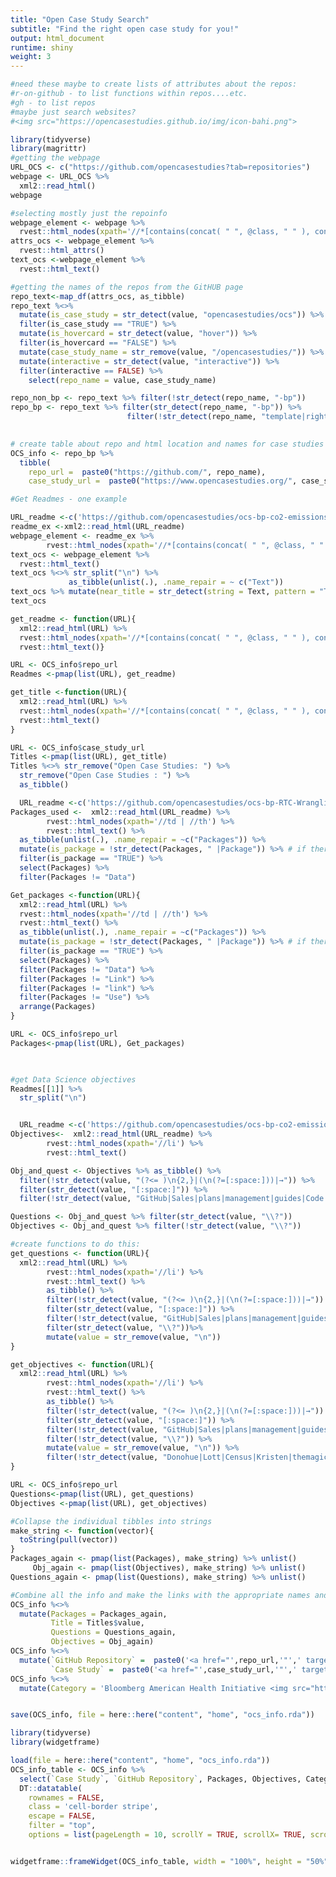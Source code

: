 ```yaml
---
title: "Open Case Study Search"
subtitle: "Find the right open case study for you!"
output: html_document
runtime: shiny
weight: 3
---
```


```r
#need these maybe to create lists of attributes about the repos:
#r-on-github - to list functions within repos....etc.
#gh - to list repos
#maybe just search websites?
#<img src="https://opencasestudies.github.io/img/icon-bahi.png">
```


```r
library(tidyverse)
library(magrittr)
#getting the webpage
URL_OCS <- c("https://github.com/opencasestudies?tab=repositories")
webpage <- URL_OCS %>%
  xml2::read_html() 
webpage

#selecting mostly just the repoinfo
webpage_element <- webpage %>%
  rvest::html_nodes(xpath='//*[contains(concat( " ", @class, " " ), concat( " ", "d-inline-block", " " ))]')
attrs_ocs <- webpage_element %>%
  rvest::html_attrs()
text_ocs <-webpage_element %>%
  rvest::html_text()

#getting the names of the repos from the GitHUB page
repo_text<-map_df(attrs_ocs, as_tibble) 
repo_text %<>% 
  mutate(is_case_study = str_detect(value, "opencasestudies/ocs")) %>%
  filter(is_case_study == "TRUE") %>%
  mutate(is_hovercard = str_detect(value, "hover")) %>%
  filter(is_hovercard == "FALSE") %>%
  mutate(case_study_name = str_remove(value, "/opencasestudies/")) %>%
  mutate(interactive = str_detect(value, "interactive")) %>%
  filter(interactive == FALSE) %>%
    select(repo_name = value, case_study_name)

repo_non_bp <- repo_text %>% filter(!str_detect(repo_name, "-bp"))
repo_bp <- repo_text %>% filter(str_detect(repo_name, "-bp")) %>%
                          filter(!str_detect(repo_name, "template|right-to-carry|flex"))
  

```


```r
# create table about repo and html location and names for case studies
OCS_info <- repo_bp %>%
  tibble(
    repo_url =  paste0("https://github.com/", repo_name), 
    case_study_url =  paste0("https://www.opencasestudies.org/", case_study_name))
```


```r
#Get Readmes - one example

URL_readme <-c('https://github.com/opencasestudies/ocs-bp-co2-emissions')
readme_ex <-xml2::read_html(URL_readme)
webpage_element <- readme_ex %>%
        rvest::html_nodes(xpath='//*[contains(concat( " ", @class, " " ), concat( " ", "container-lg", " " ))]')
text_ocs <- webpage_element %>%
  rvest::html_text()
text_ocs %<>% str_split("\n") %>%
             as_tibble(unlist(.), .name_repair = ~ c("Text"))
text_ocs %>% mutate(near_title = str_detect(string = Text, pattern = "Title"))
text_ocs
```


```r
get_readme <- function(URL){
  xml2::read_html(URL) %>%
  rvest::html_nodes(xpath='//*[contains(concat( " ", @class, " " ), concat( " ", "container-lg", " " ))]') %>%
  rvest::html_text()}

URL <- OCS_info$repo_url
Readmes <-pmap(list(URL), get_readme)

```

```r
get_title <-function(URL){
  xml2::read_html(URL) %>%
  rvest::html_nodes(xpath='//*[contains(concat( " ", @class, " " ), concat( " ", "toc-ignore", " " ))]') %>%
  rvest::html_text()
}

URL <- OCS_info$case_study_url
Titles <-pmap(list(URL), get_title)
Titles %<>% str_remove("Open Case Studies: ") %>%
  str_remove("Open Case Studies : ") %>%
  as_tibble()


```

```r

  URL_readme <-c('https://github.com/opencasestudies/ocs-bp-RTC-Wrangling')
Packages_used <-  xml2::read_html(URL_readme) %>%
        rvest::html_nodes(xpath='//td | //th') %>%
        rvest::html_text() %>%
  as_tibble(unlist(.), .name_repair = ~c("Packages")) %>%
  mutate(is_package = !str_detect(Packages, " |Package")) %>% # if there is a space or the word package = FALSE
  filter(is_package == "TRUE") %>%
  select(Packages) %>%
  filter(Packages != "Data")

Get_packages <-function(URL){
  xml2::read_html(URL) %>%
  rvest::html_nodes(xpath='//td | //th') %>%
  rvest::html_text() %>%
  as_tibble(unlist(.), .name_repair = ~c("Packages")) %>%
  mutate(is_package = !str_detect(Packages, " |Package")) %>% # if there is a space or the word package = FALSE
  filter(is_package == "TRUE") %>%
  select(Packages) %>%
  filter(Packages != "Data") %>%
  filter(Packages != "Link") %>%
  filter(Packages != "link") %>%
  filter(Packages != "Use") %>% 
  arrange(Packages)
}

URL <- OCS_info$repo_url
Packages<-pmap(list(URL), Get_packages)

  
```

```r
#get Data Science objectives
Readmes[[1]] %>%
  str_split("\n")


  URL_readme <-c('https://github.com/opencasestudies/ocs-bp-co2-emissions')
Objectives<-  xml2::read_html(URL_readme) %>%
        rvest::html_nodes(xpath='//li') %>%
        rvest::html_text()

Obj_and_quest <- Objectives %>% as_tibble() %>%
  filter(!str_detect(value, "(?<= )\n{2,}|(\n(?=[:space:]))|→")) %>%
  filter(str_detect(value, "[:space:]")) %>%
  filter(!str_detect(value, "GitHub|Sales|plans|management|guides|Code review|forum|Lab"))

Questions <- Obj_and_quest %>% filter(str_detect(value, "\\?"))
Objectives <- Obj_and_quest %>% filter(!str_detect(value, "\\?"))

#create functions to do this:
get_questions <- function(URL){
  xml2::read_html(URL) %>%
        rvest::html_nodes(xpath='//li') %>%
        rvest::html_text() %>%
        as_tibble() %>%
        filter(!str_detect(value, "(?<= )\n{2,}|(\n(?=[:space:]))|→")) %>%
        filter(str_detect(value, "[:space:]")) %>%
        filter(!str_detect(value, "GitHub|Sales|plans|management|guides|Code review|forum|Lab"))%>%
        filter(str_detect(value, "\\?"))%>%
        mutate(value = str_remove(value, "\n"))
}

get_objectives <- function(URL){
  xml2::read_html(URL) %>%
        rvest::html_nodes(xpath='//li') %>%
        rvest::html_text() %>%
        as_tibble() %>%
        filter(!str_detect(value, "(?<= )\n{2,}|(\n(?=[:space:]))|→")) %>%
        filter(str_detect(value, "[:space:]")) %>%
        filter(!str_detect(value, "GitHub|Sales|plans|management|guides|Code review|forum|Lab"))%>%
        filter(!str_detect(value, "\\?")) %>%
        mutate(value = str_remove(value, "\n")) %>%
        filter(!str_detect(value, "Donohue|Lott|Census|Kristen|themagick|compositionsfor|Bureau|A |guide|discussion|Greatvideo|More examples|consciousness|erratic|bluish|limp|snore|clammy|purplish|modifythese|acrossyears|unable to talk|Anexplanation|Alist|cheatsheets|Acourse|http"))
}
```

```r

URL <- OCS_info$repo_url
Questions<-pmap(list(URL), get_questions)
Objectives <-pmap(list(URL), get_objectives)

#Collapse the individual tibbles into strings
make_string <- function(vector){
  toString(pull(vector))
}
Packages_again <- pmap(list(Packages), make_string) %>% unlist()
     Obj_again <- pmap(list(Objectives), make_string) %>% unlist()
Questions_again <- pmap(list(Questions), make_string) %>% unlist()

#Combine all the info and make the links with the appropriate names and open in a new tab (target="_blank")
OCS_info %<>%
  mutate(Packages = Packages_again,
         Title = Titles$value,
         Questions = Questions_again,
         Objectives = Obj_again)
OCS_info %<>%
  mutate(`GitHub Repository` =  paste0('<a href="',repo_url,'"',' target="_blank"','>',repo_name,"</a>"),
         `Case Study` =  paste0('<a href="',case_study_url,'"',' target="_blank"','>',Title,"</a>"))
OCS_info %<>% 
  mutate(Category = 'Bloomberg American Health Initiative <img src="https://opencasestudies.github.io/img/icon-bahi.png" height="52"> </img>')


save(OCS_info, file = here::here("content", "home", "ocs_info.rda"))

```



```r
library(tidyverse)
library(widgetframe)
```


```r
load(file = here::here("content", "home", "ocs_info.rda"))
OCS_info_table <- OCS_info %>% 
  select(`Case Study`, `GitHub Repository`, Packages, Objectives, Category)%>%
  DT::datatable(
    rownames = FALSE,
    class = 'cell-border stripe',
    escape = FALSE,
    filter = "top",
    options = list(pageLength = 10, scrollY = TRUE, scrollX= TRUE, scrollCollapse = TRUE), extensions = list("Scroller"))


widgetframe::frameWidget(OCS_info_table, width = "100%", height = "50%")
```


